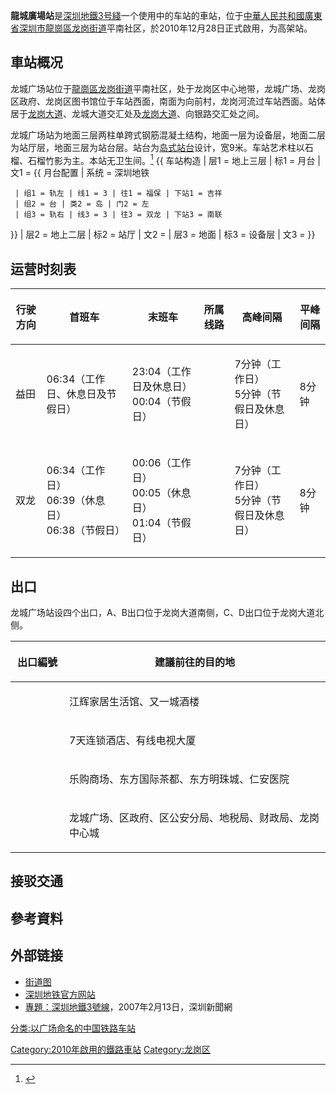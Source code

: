 {{不是|九龍城廣場}}
{{noteTA
|G1=Transport
|G2=Railway
|G3=Unit
}}
{{Infobox station
| name = 龍城廣場
| linecolour = {{深圳地鐵色彩|3}}
| image = Shenzhen Metro Line 3 Longcheng Square Sta Platform.jpg
| caption = 
| eng_name = Longcheng Square
| livery = #CCCCCC
| country = {{PRC}}
| borough = [[深圳市|深圳市]][[龍崗區|龍崗區]][[龙岗街道_(深圳市)|龙岗街道]]平南社区
| address = 
| coordinates = {{coord|22|43|2|N|114|15|16|E|display=it|type:railwaystation}}
| line = {{深圳地鐵|3|sl}}
| platform = 2
| exits = 4
| hours = 见相关章节
| station_hours = 06:24－00:16
| opened = 2010年12月28日
| services= {{Adjacent stations|system=Shenzhen Metro |line1=3|left1=南聯|right1=吉祥|to-left1=雙龍|to-right1=福保}}
| structure = 高架車站
| platformtype = [[島式月台|島式月台]]
| elevator = 3
| escalator = 4
| route_map = {{Routemap|inline=yes|legend=no|map=
\uhSTRf!~MFADEg\uhSTRg!~MFADEg\~~ ~~{{rmri|u}}[[南联站|南联站]]
uhSTR+BSl\uhSTR+BSr!~num1r
\uhSTR+BSl!~num2l\uhSTR+BSr\~~'''F3'''
\WASSERq!~MFADEg\uhKRZW\uhKRZW\WASSERq!~MFADEf\~~'''龙岗河'''
\uhSTRf!~MFADEf\uhSTRg!~MFADEf\~~ ~~{{rmri|d}}[[吉祥站|吉祥站]]
}}}}
'''龍城廣場站'''是[[深圳地鐵|深圳地鐵]][[深圳地鐵3号綫|3号綫]]一个使用中的车站的車站，位于[[中華人民共和國|中華人民共和國]][[廣東省|廣東省]][[深圳市|深圳市]][[龍崗區|龍崗區]][[龙岗街道_(深圳市)|龙岗街道]]平南社区，於2010年12月28日正式啟用，为高架站。

==車站概况==
龙城广场站位于[[龍崗區|龍崗區]][[龙岗街道_(深圳市)|龙岗街道]]平南社区，处于龙岗区中心地带，龙城广场、龙岗区政府、龙岗区图书馆位于车站西面，南面为向前村，龙岗河流过车站西面。站体居于[[龙岗大道|龙岗大道]]、龙城大道交汇处及[[龙岗大道|龙岗大道]]、向银路交汇处之间。

龙城广场站为地面三层两柱单跨式钢筋混凝土结构，地面一层为设备层，地面二层为站厅层，地面三层为站台层。站台为[[岛式站台|岛式站台]]设计，宽9米。车站艺术柱以石榴、石榴竹影为主。本站无卫生间。<ref>{{cite news|url=http://news.163.com/10/1227/07/6OT4FIPC00014AED.html |title=16个车站一站一景 |author=深圳新闻网 |publisher=[[网易|网易]] |date=2010-12-27 |accessdate=2016-11-13 }}</ref>
{{ 车站构造
| 层1 = 地上三层 | 标1 = 月台
| 文1 = {{ 月台配置 | 系统 = 深圳地铁
  | 组1 = 轨左 | 线1 = 3 | 往1 = 福保 | 下站1 = 吉祥
  | 组2 = 台 | 类2 = 岛 | 门2 = 左
  | 组3 = 轨右 | 线3 = 3 | 往3 = 双龙 | 下站3 = 南联
}}
| 层2 = 地上二层 | 标2 = 站厅
| 文2 = {{spml|客户服务|商铺|售票机|自动柜员机}}
| 层3 = 地面 | 标3 = 设备层
| 文3 = {{spml|出入口}}
}}
{{gallery|align=center | width = 300
| File:Shenzhen Metro Longcheng Square Station.jpg|车站外观
| File:Shenzhen Metro Line 3 Longcheng Square Sta Concourse.jpg|站厅
| File:Shenzhen Metro Longcheng Square Station Inside.jpg|书法字
}}

==运营时刻表==
{| class="wikitable"
|-
! 行驶方向 !! 首班车 !! 末班车 !! 所属线路 !! 高峰间隔 !! 平峰间隔
|-
|益田 || 06:34（工作日、休息日及节假日） || 23:04（工作日及休息日）<br>00:04（节假日） || {{深圳地鐵|3|c}}|| 7分钟（工作日）<br>5分钟（节假日及休息日） || 8分钟
|-
|双龙 || 06:34（工作日）<br>06:39（休息日）<br>06:38（节假日）  || 00:06（工作日）<br>00:05（休息日）<br>01:04（节假日） || {{深圳地鐵|3|c}} || 7分钟（工作日）<br>5分钟（节假日及休息日） || 8分钟
|}

==出口==
龙城广场站设四个出口，A、B出口位于龙岗大道南侧，C、D出口位于龙岗大道北侧。
{| class="wikitable"
! style="width:70px" | 出口編號 !! 建議前往的目的地
|-
| align="center" | {{港鐵出口|A}} ||江辉家居生活馆、又一城酒楼
|-
| align="center" style="border-bottom:none" | {{港鐵出口|B}} || style="border-bottom:none" |7天连锁酒店、有线电视大厦
|-
| align="center" style="border-bottom:none" | {{港鐵出口|C}} || style="border-bottom:none" |乐购商场、东方国际茶都、东方明珠城、仁安医院
|-
| align="center" style="border-bottom:none" | {{港鐵出口|D}} || style="border-bottom:none" |龙城广场、区政府、区公安分局、地税局、财政局、龙岗中心城
|}

==接驳交通==
{{深圳巴士路线简单列表|header=龙城广场地铁站|811|E6|E25|E33|SS1|M315|M361|M546|M556|高快901}}

==參考資料==
{{Reflist|30em}}

==外部链接==
*[http://www.szmc.net/public/cms/public/upload/ad/siteimg/ck/0328_b.jpg 街道图]{{Dead link|date=2020年7月 |bot=InternetArchiveBot |fix-attempted=yes }}
*[http://www.szmc.net/page/service/service.html?code=2103&site=0329&newsSearchToken=cc07aa14-3e73-475b-9d81-036bf93f1112 深圳地铁官方网站]{{Dead link|date=2020年4月 |bot=InternetArchiveBot |fix-attempted=yes }}
*[https://web.archive.org/web/20170110031100/http://www.sznews.com/zhuanti/content/2007-02/13/content_871294.htm 專題：深圳地鐵3號線]，2007年2月13日，深圳新聞網

{{深圳地鐵3號線車站}}
{{深圳地鐵車站列表|SZM}}

[[Category:2010年啟用的鐵路車站|Category:2010年啟用的鐵路車站]]
[[Category:龙岗区|Category:龙岗区]]
[[分类:以广场命名的中国铁路车站|分类:以广场命名的中国铁路车站]]